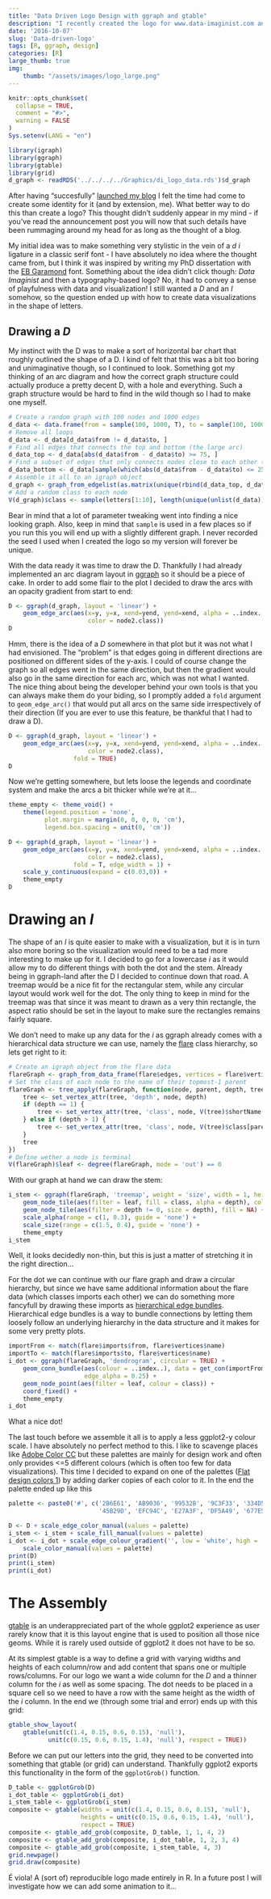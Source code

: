 ```yaml
---
title: "Data Driven Logo Design with ggraph and gtable"
description: "I recently created the logo for www.data-imaginist.com and in this post I will describe how I did it and what went through my head in the process"
date: '2016-10-07'
slug: 'Data-driven-logo'
tags: [R, ggraph, design]
categories: [R]
large_thumb: true
img:
    thumb: "/assets/images/logo_large.png"
---
```


```r
knitr::opts_chunk$set(
  collapse = TRUE,
  comment = "#>",
  warning = FALSE
)
Sys.setenv(LANG = "en")

library(igraph)
library(ggraph)
library(gtable)
library(grid)
d_graph <- readRDS('../../../../Graphics/di_logo_data.rds')$d_graph
```

After having "succesfully" [launched my blog](`r blogdown::shortcode('ref', '\\"2016-09-18-wellcome-to-data-imaginist.md\\"')`)
I felt the time had come to create some identity for it (and by extension, me). 
What better way to do this than create a logo? This thought didn't suddenly 
appear in my mind - if you've read the announcement post you will now that such
details have been rummaging around my head for as long as the thought of a blog.

My initial idea was to make something very stylistic in the vein of a *d i* 
ligature in a classic serif font - I have absolutely no idea where the thought
came from, but I think it was inspired by writing my PhD dissertation with the 
[EB Garamond](http://www.georgduffner.at/ebgaramond/) font. Something about the
idea didn't click though: *Data Imaginist* and then a typography-based logo? No,
it had to convey a sense of playfulness with data and visualization! I still 
wanted a *D* and an *I* somehow, so the question ended up with how to create 
data visualizations in the shape of letters.

## Drawing a *D*
My instinct with the D was to make a sort of horizontal bar chart that roughly
outlined the shape of a D. I kind of felt that this was a bit too boring and 
unimaginative though, so I continued to look. Something got my thinking of an 
arc diagram and how the correct graph structure could actually produce a pretty 
decent D, with a hole and everything. Such a graph structure would be hard to 
find in the wild though so I had to make one myself.

```r
# Create a random graph with 100 nodes and 1000 edges
d_data <- data.frame(from = sample(100, 1000, T), to = sample(100, 1000, T))
# Remove all loops
d_data <- d_data[d_data$from != d_data$to, ]
# Find all edges that connects the top and bottom (the large arc)
d_data_top <- d_data[abs(d_data$from - d_data$to) >= 75, ]
# Find a subset of edges that only connects nodes close to each other (the stem)
d_data_bottom <- d_data[sample(which(abs(d_data$from - d_data$to) <= 25), 200), ]
# Assemble it all to an igraph object
d_graph <- graph_from_edgelist(as.matrix(unique(rbind(d_data_top, d_data_bottom))))
# Add a random class to each node
V(d_graph)$class <- sample(letters[1:10], length(unique(unlist(d_data))), T)
```

Bear in mind that a lot of parameter tweaking went into finding a nice looking
graph. Also, keep in mind that `sample` is used in a few places so if you run
this you will end up with a slightly different graph. I never recorded the seed
I used when I created the logo so my version will forever be unique.

With the data ready it was time to draw the D. Thankfully I had already
implemented an arc diagram layout in [ggraph](https://github.com/thomasp85/ggraph) 
so it should be a piece of cake. In order to add some flair to the plot I 
decided to draw the arcs with an opacity gradient from start to end:

```r
D <- ggraph(d_graph, layout = 'linear') +
    geom_edge_arc(aes(x=y, y=x, xend=yend, yend=xend, alpha = ..index..,
                      color = node2.class))
D
```

Hmm, there is the idea of a *D* somewhere in that plot but it was not what I had
envisioned. The "problem" is that edges going in different directions are 
positioned on different sides of the y-axis. I could of course change the graph 
so all edges went in the same direction, but then the gradient would also go in 
the same direction for each arc, which was not what I wanted. The nice thing 
about being the developer behind your own tools is that you can always make them
do your biding, so I promptly added a `fold` argument to `geom_edge_arc()` that
would put all arcs on the same side irrespectively of their direction (If you
are ever to use this feature, be thankful that I had to draw a D).

```r
D <- ggraph(d_graph, layout = 'linear') +
    geom_edge_arc(aes(x=y, y=x, xend=yend, yend=xend, alpha = ..index..,
                      color = node2.class), 
                  fold = TRUE)
D
```

Now we're getting somewhere, but lets loose the legends and coordinate system 
and make the arcs a bit thicker while we're at it...

```r
theme_empty <- theme_void() +
    theme(legend.position = 'none', 
          plot.margin = margin(0, 0, 0, 0, 'cm'), 
          legend.box.spacing = unit(0, 'cm'))

D <- ggraph(d_graph, layout = 'linear') +
    geom_edge_arc(aes(x=y, y=x, xend=yend, yend=xend, alpha = ..index..,
                      color = node2.class),
                  fold = T, edge_width = 1) +
    scale_y_continuous(expand = c(0.03,0)) +
    theme_empty
D
```

# Drawing an *I*
The shape of an *I* is quite easier to make with a visualization, but it is in
turn also more boring so the visualization would need to be a tad more 
interesting to make up for it. I decided to go for a lowercase *i* as it would
allow my to do different things with both the dot and the stem. Already being in
ggraph-land after the D I decided to continue down that road. A treemap would be
a nice fit for the rectangular stem, while any circular layout would work well 
for the dot. The only thing to keep in mind for the treemap was that since it 
was meant to drawn as a very thin rectangle, the aspect ratio should be set in 
the layout to make sure the rectangles remains fairly square.

We don't need to make up any data for the *i* as ggraph already comes with a 
hierarchical data structure we can use, namely the [flare](http://flare.prefuse.org) 
class hierarchy, so lets get right to it:

```r
# Create an igraph object from the flare data
flareGraph <- graph_from_data_frame(flare$edges, vertices = flare$vertices)
# Set the class of each node to the name of their topmost-1 parent
flareGraph <- tree_apply(flareGraph, function(node, parent, depth, tree) {
    tree <- set_vertex_attr(tree, 'depth', node, depth)
    if (depth == 1) {
        tree <- set_vertex_attr(tree, 'class', node, V(tree)$shortName[node])
    } else if (depth > 1) {
        tree <- set_vertex_attr(tree, 'class', node, V(tree)$class[parent])
    }
    tree
})
# Define wether a node is terminal
V(flareGraph)$leaf <- degree(flareGraph, mode = 'out') == 0
```

With our graph at hand we can draw the stem:

```r
i_stem <- ggraph(flareGraph, 'treemap', weight = 'size', width = 1, height = 3) +
    geom_node_tile(aes(filter = leaf, fill = class, alpha = depth), colour = NA) +
    geom_node_tile(aes(filter = depth != 0, size = depth), fill = NA) +
    scale_alpha(range = c(1, 0.3), guide = 'none') +
    scale_size(range = c(1.5, 0.4), guide = 'none') +
    theme_empty
i_stem
```

Well, it looks decidedly non-thin, but this is just a matter of stretching it in
the right direction...

For the dot we can continue with our flare graph and draw a circular hierarchy,
but since we have same additional information about the flare data (which 
classes imports each other) we can do something more fancyfull by drawing these
imports as [hierarchical edge bundles](http://ieeexplore.ieee.org/document/4015425/).
Hierarchical edge bundles is a way to bundle connections by letting them
loosely follow an underlying hierarchy in the data structure and it makes for 
some very pretty plots.

```r
importFrom <- match(flare$imports$from, flare$vertices$name)
importTo <- match(flare$imports$to, flare$vertices$name)
i_dot <- ggraph(flareGraph, 'dendrogram', circular = TRUE) +
    geom_conn_bundle(aes(colour = ..index..), data = get_con(importFrom, importTo),
                     edge_alpha = 0.25) +
    geom_node_point(aes(filter = leaf, colour = class)) +
    coord_fixed() +
    theme_empty
i_dot
```

What a nice dot!

The last touch before we assemble it all is to apply a less ggplot2-y colour
scale. I have absolutely no perfect method to this. I like to scavenge places 
like [Adobe Color CC](https://color.adobe.com/da/explore/most-popular/?time=all)
but these palettes are mainly for design work and often only provides <=5 
different colours (which is often too few for data visualizations). This time I
decided to expand on one of the palettes 
([Flat design colors 1](https://color.adobe.com/da/Flat-design-colors-1-color-theme-3044245/))
by adding darker copies of each color to it. In the end the palette ended up
like this

```r
palette <- paste0('#', c('2B6E61', 'AB9036', '99532B', '9C3F33', '334D5C', 
                         '45B29D', 'EFC94C', 'E27A3F', 'DF5A49', '677E52'))

D <- D + scale_edge_color_manual(values = palette)
i_stem <- i_stem + scale_fill_manual(values = palette)
i_dot <- i_dot + scale_edge_colour_gradient('', low = 'white', high = '#2C3E50') +
    scale_color_manual(values = palette)
print(D)
print(i_stem)
print(i_dot)
```

# The Assembly
[gtable](https://github.com/hadley/gtable) is an underappreciated part of the 
whole ggplot2 experience as user rarely know that it is this layout engine that 
is used to position all those nice geoms. While it is rarely used outside of
ggplot2 it does not have to be so.

At its simplest gtable is a way to define a grid with varying widths and heights
of each column/row and add content that spans one or multiple rows/columns. For
our logo we want a wide column for the *D* and a thinner column for the *i* as
well as some spacing. The dot needs to be placed in a square cell so we need to 
have a row with the same height as the width of the *i* column. In the end we 
(through some trial and error) ends up with this grid:

```r
gtable_show_layout(
    gtable(unit(c(1.4, 0.15, 0.6, 0.15), 'null'), 
           unit(c(0.15, 0.6, 0.15, 1.4), 'null'), respect = TRUE))
```

Before we can put our letters into the grid, they need to be converted into
something that gtable (or grid) can understand. Thankfully ggplot2 exports this
functionality in the form of the `ggplotGrob()` function.

```r
D_table <- ggplotGrob(D)
i_dot_table <- ggplotGrob(i_dot)
i_stem_table <- ggplotGrob(i_stem)
composite <- gtable(widths = unit(c(1.4, 0.15, 0.6, 0.15), 'null'), 
                    heights = unit(c(0.15, 0.6, 0.15, 1.4), 'null'), 
                    respect = TRUE)
composite <- gtable_add_grob(composite, D_table, 1, 1, 4, 2)
composite <- gtable_add_grob(composite, i_dot_table, 1, 2, 3, 4)
composite <- gtable_add_grob(composite, i_stem_table, 4, 3)
grid.newpage()
grid.draw(composite)
```

É viola! A (sort of) reproducible logo made entirely in R. In a future post I 
will investigate how we can add some animation to it...
